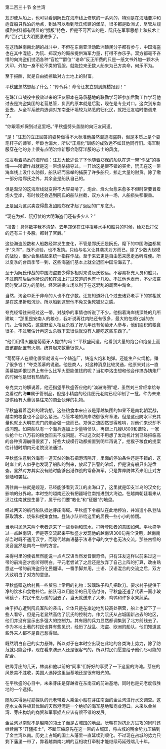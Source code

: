 

第二百三十节 金兰湾

友即使从船上，也可以看到阮氏在海岸线上修筑的一系列的，特别是在海陆要冲和适宜船只靠泊的地点，到处可以看到阮氏修建的堡垒，很多都是欧洲式，尽管从规模到材料都有明显的“猴版”特色，但是不可否认的是，阮氏在军事思想上和技术上的“西化”比大明要激进多了。

在这场越南南北朝的战斗中，不但在东南亚活动欧洲殖民分子都有参与，中国海盗也在其中混迹，为阮、郑双方的厮杀提供海军力量，打得不亦乐乎。双方都毫不吝惜的向海盗们抛洒各种“官位”“爵位”“诰命”反正所费的只是一纸文书外加一颗木头大印，外加一身不伦不类的官服。就能拉来无数人船来为己方卖命，何乐不为。

至于报酬，就是自由掳掠敌对方土地上的财富。

平秋盛忽然想起了什么：“传令兵！命令汪友立刻到艉楼报到！”

在珠江口战役中投效过来的汪友原本在马袅基地的联勤学习班参加后勤工作学习他过去是海盗集团的老营总管，负责的原本就是后勤，现在是专业对口。这次到东南亚去，从全军系统内选调对东南亚环境较为熟悉的归化民，就把汪友临时借调来了。

“你跟着郑保到过这里吧。”平秋盛劈头盖脑的向汪友问道。

“是！”汪友的立正回答的姿势做得不大标准他虽然混迹海盗群，但是本质上是个耍笔杆子的师爷，年龄也偏大，所以“正规化”训练的成效远不如其他同行们。海军制服穿在他的身上很有点明治维新那会刚穿洋服的志士的风度。

汪友看着熟悉的海岸线：汪友大致述说了下他随着郑保的船队在这一带“作战”的事情——所谓作战就是这一带烧杀掠夺过。一开始这是很不错的买卖，阮氏在这一带海岸线上没什么防御，船队轻而易举的捕获了许多船只，掠走大量的财货。除了缴一部分给郑氏之外，其余全是船队自己的。

但是渐渐的这海岸线就变得不大容易啃了，炮台、烽火台愈来愈多不但时常要冒着炮火登岸，有时候还会遇到阮氏的船队拦截，双方火并一场，人船损失都很重。

正是因为这买卖变得愈发凶险郑保才起了返回的广东念头。

“现在为郑、阮打仗的大明海盗们还有多少人？”

“报告！具体数字我不清楚。去年郑保在江坪招募水手和船只的时候，给郑氏打仗的还有三十多股。都封了官爵。”

这些海盗股数和人船数经常发生变化，不管是郑氏还是阮氏，麾下的中国海盗都属于“义军”，既不点验，也不发饷。只给与名义让其袭扰对方而已。除了少数大规模的战役，很少会集结起来统一指挥作战。至于来去更是自由愿来愿走悉听尊便。所以夏季的台风季节一到，这些海盗们基本上就全退回中国沿海去了。

至于为阮氏作战的中国海盗要少得多相对来说阮氏较远。不容易补充人员和船只。不过前前后后他听说的和在海上打过交道的也有十几股。不过他也表示，不少海盗同时受过双方的册封。经常转换立场以利于在这混乱的局面中淘金。

当然，淘金中死于非命的人也不在少数。汪友知道好几个过去诸彩老手下的掌柜就是在这里折戟沉沙。所以船到这里他不免又兔死狐悲之感。

夸克经常往来经过这一带，对战争的事情也听说了不少。他指着海岸线深处的几所建筑：“那里是安南人的粮仓，我听说再往内陆还有很多，最大的在顺化城的东门。上帝保佑，这些野蛮人相互杀戮了好几年还有葡萄牙人参与，他们囤积的粮食很多，不过我估计再这么杀戮下去很快就没有人能吃这些东西了。”

“他们用得火器是葡萄牙人提供的吗？”平秋盛问道。他看到大量的炮台和炮垒上面应该都配置有火炮，统算起来数量很惊人。

“葡萄牙人在顺化很早就设有一个铸造厂，铸造火炮和炮弹。还能生产火绳枪。赚了很多钱！”夸克羡慕的说道。他是商人，对这种消息比较灵通，他原来对此一直羡慕嫉妒恨世界上有什么比军火更能值钱的呢？当初李洛由想和他合作搞办铸炮厂的时候他是很有热情的。

夸克卖力的解说着，他还指望平秋盛答应他的“澳洲海图”呢，虽然刘三曾经拿给夸克看过的海■属于管制品，但是小精度的经纬图元老院已经印制了一批，仲为未来提供给有大量贸易往来的商业伙伴的礼物。

平秋盛看着远处的建筑想，这些粮食本来应该是穿越集团的如果不是南北朝混战，越南的粮食也不会那么紧张。尽管本地的海岸防御很有章法，但是这设防水平充其量也就比大明在虎门的炮台强一些而已。郑保之流固然觉得难啃，对他们来说却不成问题。如果船队有一个海兵连加上少量特侦队，再跟上几艘U800和谐轮，一家伙抢个七八万石的粮食回去不成问题。不过这次就不用想了发动机计划已经把临高的各种资源崩得很紧了，好些大规模行动都搁置到明年再说了。抢猴子粮食的提案估计短时期内元老院没法通过。

平秋盛注意到外海有一道天然的礁石把港湾隔开，里面的停泊条件还是不错的，这时岸上的人似乎也发现了船队的到来，放起了告警的浓烟，但是没有船只出港盘查。显然对方其实没有随时能够出港作战的常备海军。只是靠岸防体系来阻止对方登陆和袭扰。

再往南一些就是岘港，已经能够看到汉江的出海口了，这里就是印支半岛的汉文化影响的分界岭。本时空的越南还没有把疆域往南推进到大海边。在越南朝廷看来从汉江往南就是生番了，属于他们要“教化”和“征服”的地盘。

经过两天的航行船队抵达芽庄海域。平秋盛下令船队在此地停泊，并派遣小队登陆获取清水、烧柴和搜集食物。登陆小队带给这里的居民一些小小的惊慌。

当地村民派来两个老者送来了一些食物和饮水，打听登陆者的意图如何。平秋盛学过一点越南语，但是等交流起来平秋盛才发现他的越南语300句完全没用，越南南部当时既不通用汉字，而现代越南语基于法语字母的文字也无法交流，那些古怪的发音显然是南岛一带的方言。

来得村里的使者居然能说一点点汉语当然发音很奇怪，只有汪友这样以前来过这一带的前海盗才能听得明白。平元老尝试了之后还是放弃了自己上阵的打算，改由熟悉这一带的前海盗归化民翻译。一番手脚并用，土语、汉语混合的交流之后，双方大致明白了对方的意思。

平秋盛赠送给村民一些贸易上常用的礼物：玻璃珠子和几把砍刀。要求村子提供干净的饮水和食物补给。船队可以用随带的日用品付价，平秋盛还送了代表一面小玻璃镜子，村民千恩万谢的回去了。当天就送来了大米、鸡鸭和许多水果蔬菜。

由于担心遭到阮氏军队的袭击，全体只是在岸边地势较高处宿营，船上也留下了一些人看守，但是元老显然高估了阮氏的控制力。作为阮氏从占城国新占去的地区，他们并没有显示出多强大的控制力。其有限的兵力显然都调集到了北方前线去了。作为本地土著的村民也算有些见识，经历了战乱、海盗、欧洲的船队，他们知道这些外来人都不是自己惹得起。

既然明白自己的实力悬殊，所以对于在本时空出现在此地的各类海上势力，除了防范就只能合作，现在看来澳洲人还是很客气的，所以村民们愿意给予他们尽可能的配合。

驻跸芽庄的几天，林淡和他以前的“同事”们好好的享受了一下这里的海滩。芽庄的风景美不胜收，美国人选择这里当基地还是很有眼光的。

在平秋盛的心目中，未来芽庄是穿越者在东南亚的前进基地，同时也是元老度假胜地的一个选择。

随船来得远程勘探队的元老带着人乘坐小船在芽庄南面的金兰湾进行水文调查。这座水文条件极其优越的天然港湾是一个绝好的海军基地和商业港口。未来以金兰湾、芽庄构筑的商贸和军事据点应该有很不错的发展。

金兰湾以南就不是越南的领土了而是占城国的地盘。阮朝在对抗北方进攻的同时还继续南下“开疆拓土”，不断压缩原先在这一带的占城国，将占城的残余势力压缩到了金兰湾以南。历史上占城的国土从藩里一直延续到顺化。不过现在占城的势力只剩下藩里一带了，靠着越南南北朝的互相攻打牵制才能继续苟延残喘几十年。

